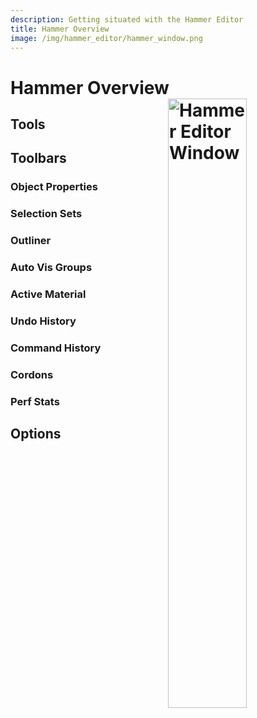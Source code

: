 ```yaml
---
description: Getting situated with the Hammer Editor
title: Hammer Overview
image: /img/hammer_editor/hammer_window.png
---
```




# Hammer Overview <img src="/img/hammer_editor/hammer_window.png" alt="Hammer Editor Window" width="50%" align="right"/>




## Tools


## Toolbars

### Object Properties

### Selection Sets

### Outliner

### Auto Vis Groups

### Active Material

### Undo History

### Command History

### Cordons

### Perf Stats

## Options

















